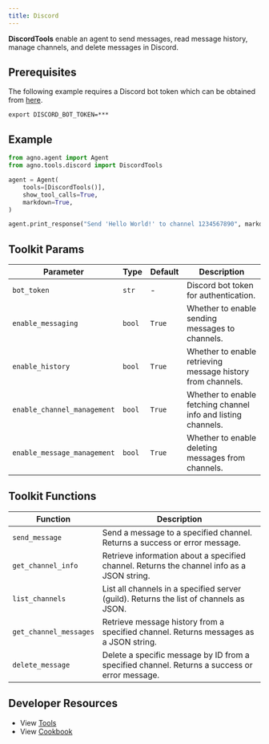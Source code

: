 ```yaml
---
title: Discord
---
```


**DiscordTools** enable an agent to send messages, read message history, manage channels, and delete messages in Discord.

## Prerequisites

The following example requires a Discord bot token which can be obtained from [here](https://discord.com/developers/applications).

```shell
export DISCORD_BOT_TOKEN=***
```

## Example

```python cookbook/agent_concepts/tools/discord.py
from agno.agent import Agent
from agno.tools.discord import DiscordTools

agent = Agent(
    tools=[DiscordTools()],
    show_tool_calls=True,
    markdown=True,
)

agent.print_response("Send 'Hello World!' to channel 1234567890", markdown=True)
```

## Toolkit Params

| Parameter                   | Type   | Default | Description                                                   |
| --------------------------- | ------ | ------- | ------------------------------------------------------------- |
| `bot_token`                 | `str`  | -       | Discord bot token for authentication.                         |
| `enable_messaging`          | `bool` | `True`  | Whether to enable sending messages to channels.               |
| `enable_history`            | `bool` | `True`  | Whether to enable retrieving message history from channels.   |
| `enable_channel_management` | `bool` | `True`  | Whether to enable fetching channel info and listing channels. |
| `enable_message_management` | `bool` | `True`  | Whether to enable deleting messages from channels.            |

## Toolkit Functions

| Function               | Description                                                                                   |
| ---------------------- | --------------------------------------------------------------------------------------------- |
| `send_message`         | Send a message to a specified channel. Returns a success or error message.                    |
| `get_channel_info`     | Retrieve information about a specified channel. Returns the channel info as a JSON string.    |
| `list_channels`        | List all channels in a specified server (guild). Returns the list of channels as JSON.        |
| `get_channel_messages` | Retrieve message history from a specified channel. Returns messages as a JSON string.         |
| `delete_message`       | Delete a specific message by ID from a specified channel. Returns a success or error message. |

## Developer Resources

- View [Tools](https://github.com/agno-agi/agno/blob/main/libs/agno/agno/tools/discord.py)
- View [Cookbook](https://github.com/agno-agi/agno/blob/main/cookbook/agent_concepts/tools/discord.py)
